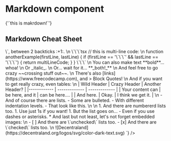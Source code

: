 
<Meta title="Components/Text/Markdown" />

# Markdown component

<Canvas>
  <Markdown>{'`this is makrdown!`'}</Markdown>
</Canvas>

## Markdown Cheat Sheet

<Canvas>
  <Markdown
    children={`
# Welcome to my React Markdown Editor!
\n
## This is a sub-heading...
### And here's some other cool stuff:
#### And here's some other cool stuff:
##### And here's some other cool stuff:
###### And here's some other cool stuff:
\n
Heres some code, \`<div ></div>\`, between 2 backticks :+1:.
\n
\`\`\`tsx
// this is multi-line code:
\n
function anotherExample(firstLine, lastLine) {
    if (firstLine == '\`\`\`' && lastLine == '\`\`\`') {
      return multiLineCode;
  }
}
\`\`\`
\n
You can also make text **bold**... whoa!
\n
Or _italic_.
\n
Or... wait for it... **_both!_**
\n
And feel free to go crazy ~~crossing stuff out~~.
\n
There's also [links](https://www.freecodecamp.com), and
> Block Quotes!
\n
And if you want to get really crazy, even tables:
\n
| Wild Header | Crazy Header | Another Header? |
|------------ | ------------- | ------------- |
| Your content can | be here, and it | can be here.... |
| And here. | Okay. | I think we get it. |
\n
- And of course there are lists.
  - Some are bulleted.
      - With different indentation levels.
        - That look like this.
\n
\n
1. And there are numbererd lists too.
1. Use just 1s if you want!
1. But the list goes on...
- Even if you use dashes or asterisks.
* And last but not least, let's not forget embedded images:
\n
- [ ] And there are \`unchecked\` lists too.
- [x] And there are \`checked\` lists too.
\n
![Decentraland](https://decentraland.org/logos/svg/color-dark-text.svg)
`}
  />
</Canvas>
